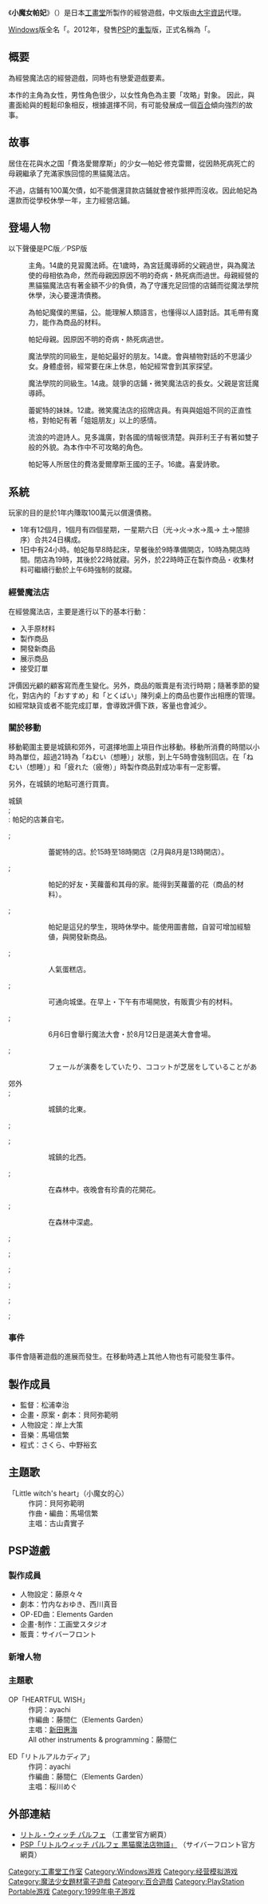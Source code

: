 {{Infobox animanga/Headerofja
|標題= 小魔女帕妃
|圖像= Little_Witch_Parfait.jpg
|尺寸= 
|說明= 
|日文名稱= リトル・ウィッチ パルフェ 〜黒猫印の魔法屋さん〜
|英文名稱= Little Witch Parfait
|假名= リトル ウィッチ パルフェ くろねこじるしのまほうやさん
|羅馬字= 
|類型= 
}}
{{Infobox animanga/Game
|標題=小魔女帕妃
|類型=魔法店經營
|使用平台= {{flagicon|Japan}}[[Windows95|Windows95]] - [[Windows98|98]]（Ver1.0）<br>	Windows95/98<br>Windows95/98/Me/2000/XP （廉價版）<br>Windows98SE/Me/2000/XP （完全版）
|最低配備=
|推薦配備=
|遊戲引擎=
|修正檔=
|最新版本=
|開發團隊= [[工畫堂|工畫堂]]<br>メディアカイト（廉價版）（發售）
|代理商= {{flagicon|Taiwan}}[[大宇資訊|大宇資訊]]
|製作人=
|監製=
|腳本=
|人物設定=
|音樂=
|媒體=
|遊戲人數=
|發售日= {{flagicon|Japan}}1999年4月28日<br>2002年2月21日（廉價版）
|啟用時期=
|售價=
|銷售數量=
|對象年齡=
|周邊界面=
|內容圖片=
|名字變更= 固定
|結局數=7
|記錄檔數=5
|記錄檔容量=
|快速記錄=
|快速讀取=
|繼續遊戲=
|畫面尺寸=
|全螢幕表示模式=
|音樂形式=
|角色配音=主要人物
|訊息回顧=無
|CG模式=有
|音樂模式=有
|回憶模式=無
|訊息略過=有
|自動模式=無
|其他=
}}
{{Infobox animanga/Game
|標題=小魔女帕妃 〜黑貓魔法店物語〜
|類型=魔法店經營
|使用平台= [[PSP|PSP]]
|最低配備=
|推薦配備=
|遊戲引擎=
|修正檔=
|最新版本=
|開發團隊= CyberFront
|代理商= 
|製作人=
|監製=
|腳本=
|人物設定= {{link-ja|藤原原原|藤原々々}}
|音樂=
|媒體=
|遊戲人數= 1人
|發售日= {{flagicon|Japan}} 2012年3月22日
|啟用時期=
|售價=
|銷售數量=
|對象年齡=
|周邊界面=
|內容圖片=
|名字變更= 
|結局數=
|記錄檔數=
|記錄檔容量=
|快速記錄=
|快速讀取=
|繼續遊戲=
|畫面尺寸=
|全螢幕表示模式=
|音樂形式=
|角色配音=
|訊息回顧=
|CG模式=
|音樂模式=
|回憶模式=
|訊息略過=
|自動模式=
|其他=
}}
{{Infobox animanga/Footerofja}}

《'''小魔女帕妃'''》（{{lang|ja|リトル・ウィッチ パルフェ}}）是日本[[工畫堂|工畫堂]]所製作的經營遊戲，中文版由[[大宇資訊|大宇資訊]]代理。

[[Windows|Windows]]版全名「{{nihongo|小魔女帕妃 〜黑貓招牌的魔法店〜|リトル・ウィッチ パルフェ 〜黒猫印の魔法屋さん〜}}。2012年，{{lang|ja|サイバーフロント}}發售[[PSP|PSP]]的[[重製|重製]]版，正式名稱為「{{nihongo|小魔女帕妃 〜黑貓魔法店物語〜|リトル・ウィッチ パルフェ 〜黒猫魔法店物語〜}}。

==概要==
為經營魔法店的經營遊戲，同時也有戀愛遊戲要素。

本作的主角為女性，男性角色很少，以女性角色為主要「攻略」對象。
因此，與畫面給與的輕鬆印象相反，根據選擇不同，有可能發展成一個[[百合_(同人)|百合]]傾向強烈的故事。
==故事==
居住在花與水之国「費洛愛爾摩斯」的少女—帕妃‧修克雷爾，從因熱死病死亡的母親繼承了充滿家族回憶的黒貓魔法店。

不過，店鋪有100萬欠債，如不能償還貸款店鋪就會被作抵押而沒收。因此帕妃為還款而從學校休學一年，主力經營店鋪。

== 登場人物 ==
以下聲優是PC版／PSP版
; {{nihongo|帕妃‧修克雷爾|パルフェ・シュクレール|Parfait Sucreal|聲：[[古山貴實子|古山貴實子]]／[[日高里菜|日高里菜]]}}
: 主角。14歲的見習魔法師。在1歲時，為宮廷魔導師的父親過世，與為魔法使的母相依為命，然而母親因原因不明的奇病・熱死病而過世。母親經營的黒貓猫魔法店有著金額不少的負債，為了守護充足回憶的店鋪而從魔法學院休學，決心要還清債務。

; {{nihongo|黑皮|サケマス|Sakemasu|聲：[[三田ゆう子|三田ゆう子]]／[[杉田智和|杉田智和]]}}
: 為帕妃魔僕的黒貓，公。能理解人類語言，也懂得以人語對話。其毛帶有魔力，能作為商品的材料。

; {{nihongo|仙蒂‧修克雷爾|シャンティ・シュクレール|Shanti Sucreal |聲：三田ゆう子}}
: 帕妃母親。因原因不明的奇病・熱死病過世。

; {{nihongo|芙蘿蕾‧米爾菲亞|フローレ・ミルフィア|Flore Milfia|聲：[[三五美奈子|三五美奈子]]／[[佐藤聰美|佐藤聰美]]}}
: 魔法學院的同級生，是帕妃最好的朋友。14歲。會與植物對話的不思議少女。身體虛弱，經常要在床上休息，帕妃經常會到其家探望。

; {{nihongo|蕾妮特‧科爾雪|レネット・キルシュ|Reinette Kirsche|聲：[[水樹奈奈|水樹奈奈]]／[[竹達彩奈|竹達彩奈]]}}
: 魔法學院的同級生。14歳。競爭的店鋪・微笑魔法店的長女。父親是宮廷魔導師。

; {{nihongo|可可特‧科爾雪|ココット・キルシュ|Cocotte Kirsche|聲：[[水橋香織|水橋香織]]／[[長谷川靜香|長谷川靜香]]}}
: 蕾妮特的妹妹。12歲。微笑魔法店的招牌店員。有與與姐姐不同的正直性格，對帕妃有著「姐姐朋友」以上的感情。

; {{nihongo|斐爾‧路特|フェール・ルセット|Fehr Recete|聲：[[石田彰|石田彰]]／[[岸尾だいすけ|岸尾だいすけ]]}}
: 流浪的吟遊詩人。見多識廣，對各國的情報很清楚。與菲利王子有著如雙子般的外貌。為本作中不可攻略的角色。

; {{nihongo|菲利‧斯弗洛‧艾尼西斯|フィリス・フロル・アネモス|Firith Flor Anesis|聲：石田彰／岸尾だいすけ}}
: 帕妃等人所居住的費洛愛爾摩斯王國的王子。16歲。喜愛詩歌。

==系統==
玩家的目的是於1年内賺取100萬元以償還債務。
*1年有12個月，1個月有四個星期，一星期六日（光→火→水→風→ 土→闇排序）合共24日構成。
*1日中有24小時。帕妃毎早8時起床，早餐後於9時準備開店，10時為開店時間。閉店為19時，其後於22時就寢。另外，於22時時正在製作商品・收集材料可繼續行動於上午6時強制的就寢。

===經營魔法店===
在經營魔法店，主要是進行以下的基本行動：
* 入手原材料
* 製作商品
* 開發新商品
* 展示商品
* 接受訂單
評價因光顧的顧客寫而產生變化。另外，商品的販賣是有流行時期；隨著季節的變化，對店內的「おすすめ」和「とくばい」陳列桌上的商品也要作出相應的管理。如經常缺貨或者不能完成訂單，會導致評價下跌，客量也會減少。

===關於移動===
移動範圍主要是城鎮和郊外，可選擇地圖上項目作出移動。移動所消費的時間以小時為單位，超過21時為「ねむい（想睡）」狀態，到上午5時會強制回店。在「ねむい（想睡）」和「疲れた（疲倦）」時製作商品對成功率有一定影響。

另外，在城鎮的地點可進行買賣。
;城鎮
;; {{nihongo|黒貓魔法店|黒猫魔法店}}
;: 帕妃的店兼自宅。

;; {{nihongo|微笑魔法店|スマイル魔法店}}
:: 蕾妮特的店。於15時至18時開店（2月與8月是13時開店）。

;; {{nihongo|芙蘿蕾的家|フローレの家}}
:: 帕妃的好友・芙蘿蕾和其母的家。能得到芙蘿蕾的花（商品的材料）。

;; {{nihongo|魔法學院|魔法学院}}
:: 帕妃是這兒的學生，現時休學中。能使用圖書館，自習可增加經驗値，與開發新商品。

;; {{nihongo|特利亞儂儂|トリアノンノン}}
:: 人氣蛋糕店。

;; {{nihongo|中央噴水廣場|噴水広場}}
:: 可通向城堡。在早上・下午有市場開放，有販賣少有的材料。

;; {{nihongo|活動廣場|イベント広場}}
:: 6月6日會舉行魔法大會・於8月12日是選美大會會場。

;; {{nihongo|大公園|大公園}}
:: フェールが演奏をしていたり、ココットが芝居をしていることがあ

;郊外
;; {{nihongo|大樹丘|大木の丘}}
:: 城鎮的北東。

;; {{nihongo|達利姆森林|タリムの森}}

;; {{nihongo|森林之泉|森の泉}}
:: 城鎮的北西。

;; {{nihongo|克拉貝爾瀑布|クラベルの滝}}
:: 在森林中。夜晚會有珍貴的花開花。

;; {{nihongo|溫泉|温泉}}
:: 在森林中深處。

;; {{nihongo|澄靜湖|スンデル湖}}

;; {{nihongo|沙灘|砂浜}}

;; {{nihongo|伊斯特山|イストール山}}

;; {{nihongo|火山口|火口}}

;; {{nihongo|洞窟|洞窟}}

;; {{nihongo|大魔導士的家|大魔導士の家}}

===事件===
事件會隨著遊戲的進展而發生。在移動時遇上其他人物也有可能發生事件。

==製作成員==
* 監督：松浦幸治
* 企畫・原案・劇本：貝阿弥範明
* 人物設定：岸上大策
* 音樂：馬場信繁
* 程式：さくら、中野裕玄

== 主題歌 ==
; 「Little witch's heart」（小魔女的心）
: 作詞：貝阿弥範明
: 作曲・編曲：馬場信繁
: 主唱：古山貴實子

== PSP遊戲 ==
=== 製作成員 ===
* 人物設定：藤原々々
* 劇本：竹内なおゆき、西川真音
* OP･ED曲：Elements Garden
* 企畫･制作：工画堂スタジオ
* 販賣：サイバーフロント

=== 新增人物 ===
;{{nihongo|施瓦茨・瓦爾德|シュワルツ・ワルダー|Walder|聲：[[秋元羊介|秋元羊介]]}}

=== 主題歌 ===
; OP「HEARTFUL WISH」
: 作詞：ayachi
: 作編曲：藤間仁（Elements Garden）
: 主唱：[[新田惠海|新田惠海]]
: All other instruments & programming：藤間仁

; ED「リトルアルカディア」
: 作詞：ayachi
: 作編曲：藤間仁（Elements Garden）
: 主唱：桜川めぐ

== 外部連結 ==
* [http://www.kogado.com/html/kuroneko/lwp/ リトル・ウィッチ パルフェ] {{Wayback|url=http://www.kogado.com/html/kuroneko/lwp/ |date=20160815070257 }}（工畫堂官方網頁）{{ja icon}}
* [http://www.cyberfront.co.jp/title/lwp/ PSP「リトルウィッチ パルフェ 黒猫魔法店物語」] {{Wayback|url=http://www.cyberfront.co.jp/title/lwp/ |date=20161209145552 }}（サイバーフロント官方網頁）{{ja icon}}

{{工畫堂}}

{{DEFAULTSORT:Little Witch Parfait}}
[[Category:工畫堂工作室|Category:工畫堂工作室]]
[[Category:Windows游戏|Category:Windows游戏]]
[[Category:经营模拟游戏|Category:经营模拟游戏]]
[[Category:魔法少女題材電子遊戲|Category:魔法少女題材電子遊戲]]
[[Category:百合遊戲|Category:百合遊戲]]
[[Category:PlayStation_Portable游戏|Category:PlayStation Portable游戏]]
[[Category:1999年电子游戏|Category:1999年电子游戏]]